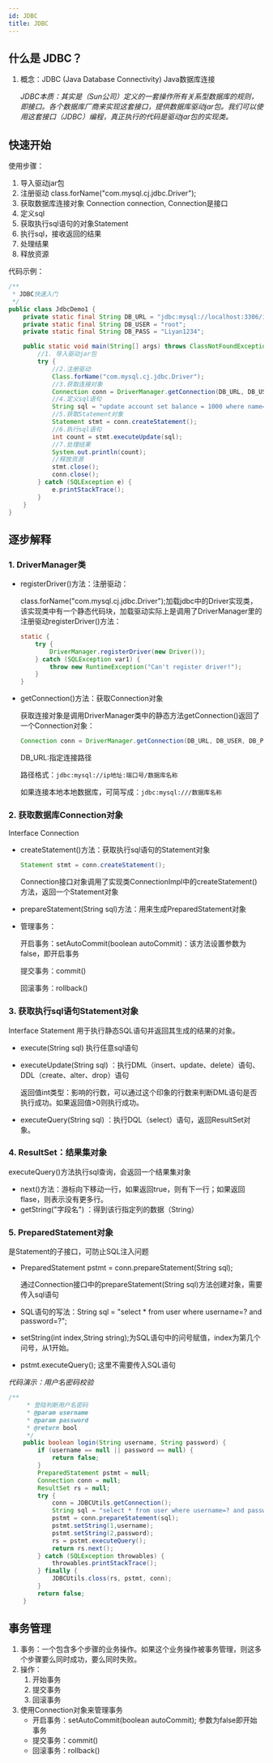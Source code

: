 ```yaml
---
id: JDBC
title: JDBC
---
```


## 什么是 JDBC？

1. 概念：JDBC	(Java Database Connectivity) Java数据库连接

   *JDBC本质：其实是（Sun公司）定义的一套操作所有关系型数据库的规则，即接口。各个数据库厂商来实现这套接口，提供数据库驱动jar包。我们可以使用这套接口（JDBC）编程，真正执行的代码是驱动jar包的实现类。*

   <ImgBox src="https://upyun.shiguangping.com/imgs/20200614084854.png" />

## 快速开始

使用步骤：

 1. 导入驱动jar包
 2. 注册驱动 class.forName("com.mysql.cj.jdbc.Driver");
 3. 获取数据库连接对象 Connection connection, Connection是接口
 4. 定义sql
 5. 获取执行sql语句的对象Statement
 6. 执行sql，接收返回的结果
 7. 处理结果
 8. 释放资源

代码示例：

```java
/**
 * JDBC快速入门
 */
public class JdbcDemo1 {
    private static final String DB_URL = "jdbc:mysql://localhost:3306/itcast";
    private static final String DB_USER = "root";
    private static final String DB_PASS = "Liyan1234";

    public static void main(String[] args) throws ClassNotFoundException {
        //1. 导入驱动jar包
        try {
            //2.注册驱动
            Class.forName("com.mysql.cj.jdbc.Driver");
            //3.获取连接对象
            Connection conn = DriverManager.getConnection(DB_URL, DB_USER, DB_PASS);
            //4.定义sql语句
            String sql = "update account set balance = 1000 where name='张三'";
            //5.获取Statement对象
            Statement stmt = conn.createStatement();
            //6.执行sql语句
            int count = stmt.executeUpdate(sql);
            //7.处理结果
            System.out.println(count);
            //释放资源
            stmt.close();
            conn.close();
        } catch (SQLException e) {
            e.printStackTrace();
        }
    }
}
```



## 逐步解释

### 1. DriverManager类

* registerDriver()方法：注册驱动：

  class.forName("com.mysql.cj.jdbc.Driver");加载jdbc中的Driver实现类，该实现类中有一个静态代码块，加载驱动实际上是调用了DriverManager里的注册驱动registerDriver()方法：

  ```java
  static {
      try {
          DriverManager.registerDriver(new Driver());
      } catch (SQLException var1) {
          throw new RuntimeException("Can't register driver!");
      }
  }
  ```

  

* getConnection()方法：获取Connection对象

  获取连接对象是调用DriverManager类中的静态方法getConnection()返回了一个Connection对象：

  ```java
  Connection conn = DriverManager.getConnection(DB_URL, DB_USER, DB_PASS);
  ```

  DB_URL:指定连接路径

  路径格式：`jdbc:mysql://ip地址:端口号/数据库名称`

  如果连接本地本地数据库，可简写成：`jdbc:mysql:///数据库名称`

### 2. 获取数据库Connection对象

Interface Connection

- createStatement()方法：获取执行sql语句的Statement对象

  ```java
  Statement stmt = conn.createStatement();
  ```

  Connection接口对象调用了实现类ConnectionImpl中的createStatement()方法，返回一个Statement对象

- prepareStatement(String sql)方法：用来生成PreparedStatement对象

- 管理事务：

  开启事务：setAutoCommit(boolean autoCommit)：该方法设置参数为false，即开启事务

  提交事务：commit()

  回滚事务：rollback()



### 3. 获取执行sql语句Statement对象

Interface Statement 用于执行静态SQL语句并返回其生成的结果的对象。

- execute(String sql) 执行任意sql语句

- executeUpdate(String sql) ：执行DML（insert、update、delete）语句、DDL（create、alter、drop）语句

  返回值int类型：影响的行数，可以通过这个印象的行数来判断DML语句是否执行成功。如果返回值>0则执行成功。

- executeQuery(String sql) ：执行DQL（select）语句，返回ResultSet对象。



### 4. ResultSet：结果集对象

executeQuery()方法执行sql查询，会返回一个结果集对象

- next()方法：游标向下移动一行，如果返回true，则有下一行；如果返回flase，则表示没有更多行。
- getString("字段名") ：得到该行指定列的数据（String）



### 5. PreparedStatement对象

是Statement的子接口，可防止SQL注入问题

- PreparedStatement pstmt = conn.prepareStatement(String sql);

  通过Connection接口中的prepareStatement(String sql)方法创建对象，需要传入sql语句

- SQL语句的写法：String sql = "select * from user where username=? and password=?";

- setString(int index,String string);为SQL语句中的问号赋值，index为第几个问号，从1开始。

- pstmt.executeQuery(); 这里不需要传入SQL语句

*代码演示：用户名密码校验*

```java
/**
     * 登陆判断用户名密码
     * @param username
     * @param password
     * @return bool
     */
    public boolean login(String username, String password) {
        if (username == null || password == null) {
            return false;
        }
        PreparedStatement pstmt = null;
        Connection conn = null;
        ResultSet rs = null;
        try {
            conn = JDBCUtils.getConnection();
            String sql = "select * from user where username=? and password=?";
            pstmt = conn.prepareStatement(sql);
            pstmt.setString(1,username);
            pstmt.setString(2,password);
            rs = pstmt.executeQuery();
            return rs.next();
        } catch (SQLException throwables) {
            throwables.printStackTrace();
        } finally {
            JDBCUtils.closs(rs, pstmt, conn);
        }
        return false;
    }
```



## 事务管理

1. 事务：一个包含多个步骤的业务操作。如果这个业务操作被事务管理，则这多个步骤要么同时成功，要么同时失败。
2. 操作：
   1. 开始事务
   2. 提交事务
   3. 回滚事务
3. 使用Connection对象来管理事务
   * 开启事务：setAutoCommit(boolean autoCommit); 参数为false即开始事务
   * 提交事务：commit()
   * 回滚事务：rollback()

